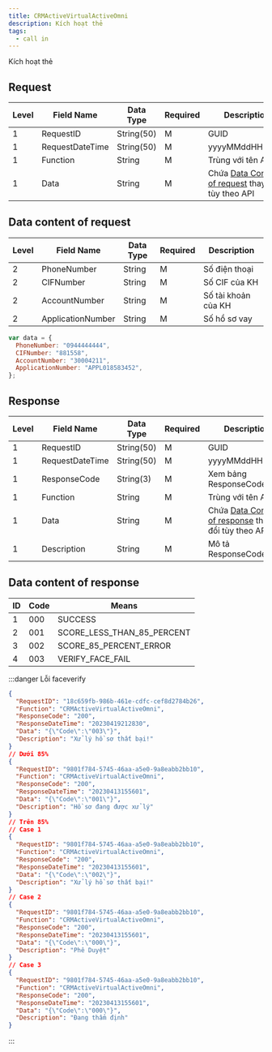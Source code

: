 ```yaml
---
title: CRMActiveVirtualActiveOmni
description: Kích hoạt thẻ
tags:
  - call in
---
```


Kích hoạt thẻ

## Request

| Level | Field Name      | Data Type  | Required | Description                                                                    |
| ----- | --------------- | ---------- | -------- | ------------------------------------------------------------------------------ |
| 1     | RequestID       | String(50) | M        | GUID                                                                           |
| 1     | RequestDateTime | String(50) | M        | yyyyMMddHHmmss                                                                 |
| 1     | Function        | String     | M        | Trùng với tên API                                                              |
| 1     | Data            | String     | M        | Chứa [Data Content of request](#data-content-of-request) thay đổi tùy theo API |

## Data content of request

| Level | Field Name        | Data Type | Required | Description         |
| ----- | ----------------- | --------- | -------- | ------------------- |
| 2     | PhoneNumber       | String    | M        | Số điện thoại       |
| 2     | CIFNumber         | String    | M        | Số CIF của KH       |
| 2     | AccountNumber     | String    | M        | Số tài khoản của KH |
| 2     | ApplicationNumber | String    | M        | Số hồ sơ vay        |

```javascript
var data = {
  PhoneNumber: "0944444444",
  CIFNumber: "881558",
  AccountNumber: "30004211",
  ApplicationNumber: "APPL018583452",
};
```

## Response

| Level | Field Name      | Data Type  | Required | Description                                                                      |
| ----- | --------------- | ---------- | -------- | -------------------------------------------------------------------------------- |
| 1     | RequestID       | String(50) | M        | GUID                                                                             |
| 1     | RequestDateTime | String(50) | M        | yyyyMMddHHmmss                                                                   |
| 1     | ResponseCode    | String(3)  | M        | Xem bảng ResponseCodeData                                                        |
| 1     | Function        | String     | M        | Trùng với tên API                                                                |
| 1     | Data            | String     | M        | Chứa [Data Content of response](#data-content-of-response) thay đổi tùy theo API |
| 1     | Description     | String     | M        | Mô tả ResponseCode                                                               |

## Data content of response

| ID  | Code | Means                      |
| --- | ---- | -------------------------- |
| 1   | 000  | SUCCESS                    |
| 2   | 001  | SCORE_LESS_THAN_85_PERCENT |
| 3   | 002  | SCORE_85_PERCENT_ERROR     |
| 4   | 003  | VERIFY_FACE_FAIL           |

:::danger Lỗi faceverify

```json
{
  "RequestID": "18c659fb-986b-461e-cdfc-cef8d2784b26",
  "Function": "CRMActiveVirtualActiveOmni",
  "ResponseCode": "200",
  "ResponseDateTime": "20230419212830",
  "Data": "{\"Code\":\"003\"}",
  "Description": "Xử lý hồ sơ thất bại!"
}
// Dưới 85%
{
  "RequestID": "9801f784-5745-46aa-a5e0-9a8eabb2bb10",
  "Function": "CRMActiveVirtualActiveOmni",
  "ResponseCode": "200",
  "ResponseDateTime": "20230413155601",
  "Data": "{\"Code\":\"001\"}",
  "Description": "Hồ sơ đang được xử lý"
}
// Trên 85%
// Case 1
{
  "RequestID": "9801f784-5745-46aa-a5e0-9a8eabb2bb10",
  "Function": "CRMActiveVirtualActiveOmni",
  "ResponseCode": "200",
  "ResponseDateTime": "20230413155601",
  "Data": "{\"Code\":\"002\"}",
  "Description": "Xử lý hồ sơ thất bại!"
}
// Case 2
{
  "RequestID": "9801f784-5745-46aa-a5e0-9a8eabb2bb10",
  "Function": "CRMActiveVirtualActiveOmni",
  "ResponseCode": "200",
  "ResponseDateTime": "20230413155601",
  "Data": "{\"Code\":\"000\"}",
  "Description": "Phê Duyệt"
}
// Case 3
{
  "RequestID": "9801f784-5745-46aa-a5e0-9a8eabb2bb10",
  "Function": "CRMActiveVirtualActiveOmni",
  "ResponseCode": "200",
  "ResponseDateTime": "20230413155601",
  "Data": "{\"Code\":\"000\"}",
  "Description": "Đang thẩm định"
}
```

:::
